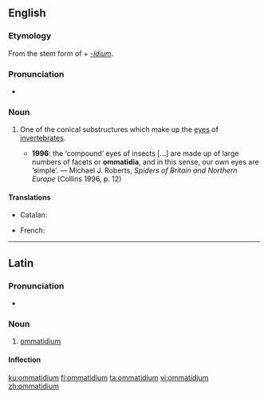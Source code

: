 ==English==
{{wikipedia}}

===Etymology===
From the stem form of {{etyl|grc|en}} {{term|ὄμμα||eye|lang=grc}} + ''[[-idium]]''.

===Pronunciation===
* {{IPA|/ɒməˈtɪdɪəm/|lang=en}}

===Noun===
{{en-noun|ommatidia}}

# {{context|zoology|lang=en}} One of the conical substructures which make up the [[eyes]] of [[invertebrates]].
#* '''1996''': the ‘compound’ eyes of insects [...] are made up of large numbers of facets or '''ommatidia''', and in this sense, our own eyes are ‘simple’. — Michael J. Roberts, ''Spiders of Britain and Northern Europe'' (Collins 1996, p. 12)

====Translations====
{{trans-top|substructure of the eye}}
* Catalan: {{t|ca|ommatidi|m}}
{{trans-mid}}
* French: {{t+|fr|ommatidie|f}}
{{trans-bottom}}

----

==Latin==

===Pronunciation===
* {{la-pronunc|ommatidium}}

===Noun===
{{la-noun|ommatidium|ommatidii|ommatidiī|n|second}}

# [[#English|ommatidium]]

====Inflection====
{{la-decl-2nd-N|ommatidi}}

[[ku:ommatidium]]
[[fi:ommatidium]]
[[ta:ommatidium]]
[[vi:ommatidium]]
[[zh:ommatidium]]